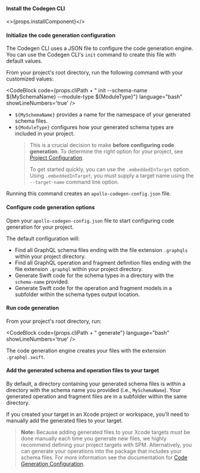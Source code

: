 
<ExpansionPanelList>

<ExpansionPanelListItem>

#### Install the Codegen CLI

<>{props.installComponent}</>

</ExpansionPanelListItem>

<ExpansionPanelListItem>

#### Initialize the code generation configuration

The Codegen CLI uses a JSON file to configure the code generation engine. You can use the Codegen CLI's `init` command to create this file with default values.

From your project's root directory, run the following command with your customized values:

<CodeBlock
  code={props.cliPath + " init --schema-name ${MySchemaName} --module-type ${ModuleType}"}
  language="bash"
  showLineNumbers='true'
/>

- `${MySchemaName}` provides a name for the namespace of your generated schema files.
- `${ModuleType}` configures how your generated schema types are included in your project.
  > This is a crucial decision to make **before configuring code generation**. To determine the right option for your project, see [Project Configuration](/ios/project-configuration).
  >
  > To get started quickly, you can use the `.embeddedInTarget` option.
  > Using `.embeddedInTarget`, you must supply a target name using the `--target-name` command line option.

Running this command creates an `apollo-codegen-config.json` file.

</ExpansionPanelListItem>
<ExpansionPanelListItem>

#### Configure code generation options

Open your `apollo-codegen-config.json` file to start configuring code generation for your project.

The default configuration will:

- Find all GraphQL schema files ending with the file extension `.graphqls` within your project directory.
- Find all GraphQL operation and fragment definition files ending with the file extension `.graphql` within your project directory.
- Generate Swift code for the schema types in a directory with the `schema-name` provided.
- Generate Swift code for the operation and fragment models in a subfolder within the schema types output location.

</ExpansionPanelListItem>
<ExpansionPanelListItem>

#### Run code generation

From your project's root directory, run:

<CodeBlock
  code={props.cliPath + " generate"}
  language="bash"
  showLineNumbers='true'
/>

The code generation engine creates your files with the extension `.graphql.swift`.

</ExpansionPanelListItem>
<ExpansionPanelListItem>

#### Add the generated schema and operation files to your target

By default, a directory containing your generated schema files is within a directory with the schema name you provided (i.e., `MySchemaName`). Your generated operation and fragment files are in a subfolder within the same directory.

If you created your target in an Xcode project or workspace, you'll need to manually add the generated files to your target.

> **Note:** Because adding generated files to your Xcode targets must be done manually each time you generate new files, we highly recommend defining your project targets with SPM. Alternatively, you can generate your operations into the package that includes your schema files. For more information see the documentation for [Code Generation Configuration](/ios/code-generation/codegen-configuration).

</ExpansionPanelListItem>
</ExpansionPanelList>
